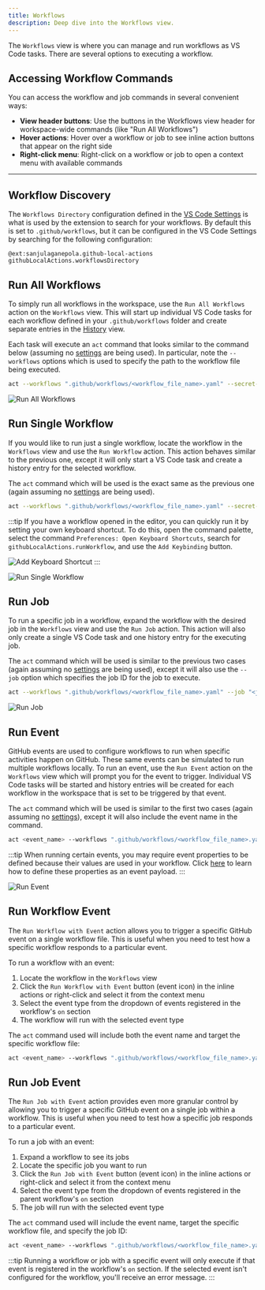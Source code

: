 ```yaml
---
title: Workflows
description: Deep dive into the Workflows view.
---
```



The `Workflows` view is where you can manage and run workflows as VS Code tasks. There are several options to executing a workflow.

<CardGrid>
   <LinkCard title="🗃️ Run All Workflows" href="#run-all-workflows" description="Run all workflows in the workspace."/>
   <LinkCard title="📜 Run Single Workflow" href="#run-single-workflow" description="Run a single workflow in the workspace."/>
   <LinkCard title="🚀 Run Job" href="#run-job" description="Run a specific job in a workflow."/>
   <LinkCard title="⚡ Run Event" href="#run-event" description="Run multiple workflows using a GitHub event."/>
   <LinkCard title="📌 Run Workflow Event" href="#run-workflow-event" description="Run a specific event on a single workflow."/>
   <LinkCard title="🧩 Run Job Event" href="#run-job-event" description="Run a specific event on a single job."/>
</CardGrid>

## Accessing Workflow Commands

You can access the workflow and job commands in several convenient ways:

- **View header buttons**: Use the buttons in the Workflows view header for workspace-wide commands (like "Run All Workflows")
- **Hover actions**: Hover over a workflow or job to see inline action buttons that appear on the right side
- **Right-click menu**: Right-click on a workflow or job to open a context menu with available commands

---

## Workflow Discovery

The `Workflows Directory` configuration defined in the [VS Code Settings](https://code.visualstudio.com/docs/getstarted/settings) is what is used by the extension to search for your workflows. By default this is set to `.github/workflows`, but it can be configured in the VS Code Settings by searching for the following configuration:

```log
@ext:sanjulaganepola.github-local-actions githubLocalActions.workflowsDirectory
```

## Run All Workflows

To simply run all workflows in the workspace, use the `Run All Workflows` action on the `Workflows` view. This will start up individual VS Code tasks for each workflow defined in your `.github/workflows` folder and create separate entries in the <a href="/github-local-actions-docs/usage/history">History</a> view.

Each task will execute an `act` command that looks similar to the command below (assuming no <a href="/github-local-actions-docs/usage/settings">settings</a> are being used). In particular, note the `--workflows` options which is used to specify the path to the workflow file being executed.

```sh
act --workflows ".github/workflows/<workflow_file_name>.yaml" --secret-file "" --var-file "" --input-file "" --eventpath ""
```

![Run All Workflows](../../../assets/run-all-workflows.png)

## Run Single Workflow

If you would like to run just a single workflow, locate the workflow in the `Workflows` view and use the `Run Workflow` action. This action behaves similar to the previous one, except it will only start a VS Code task and create a history entry for the selected workflow.

The `act` command which will be used is the exact same as the previous one (again assuming no <a href="/github-local-actions-docs/usage/settings">settings</a> are being used).

```sh
act --workflows ".github/workflows/<workflow_file_name>.yaml" --secret-file "" --var-file "" --input-file "" --eventpath ""
```

:::tip
If you have a workflow opened in the editor, you can quickly run it by setting your own keyboard shortcut. To do this, open the command palette, select the command `Preferences: Open Keyboard Shortcuts`, search for `githubLocalActions.runWorkflow`, and use the `Add Keybinding` button.

![Add Keyboard Shortcut](../../../assets/run-workflow-keyboard-shortcut.png)
:::

![Run Single Workflow](../../../assets/run-single-workflow.png)

## Run Job

To run a specific job in a workflow, expand the workflow with the desired job in the `Workflows` view and use the `Run Job` action. This action will also only create a single VS Code task and one history entry for the executing job.

The `act` command which will be used is similar to the previous two cases (again assuming no <a href="/github-local-actions-docs/usage/settings">settings</a> are being used), except it will also use the `--job` option which specifies the job ID for the job to execute.

```sh
act --workflows ".github/workflows/<workflow_file_name>.yaml" --job "<job_id>" --secret-file "" --var-file "" --input-file "" --eventpath ""
```

![Run Job](../../../assets/run-job.png)

## Run Event

GitHub events are used to configure workflows to run when specific activities happen on GitHub. These same events can be simulated to run multiple workflows locally. To run an event, use the `Run Event` action on the `Workflows` view which will prompt you for the event to trigger. Individual VS Code tasks will be started and history entries will be created for each workflow in the workspace that is set to be triggered by that event.

The `act` command which will be used is similar to the first two cases (again assuming no <a href="/github-local-actions-docs/usage/settings">settings</a>), except it will also include the event name in the command.

```sh
act <event_name> --workflows ".github/workflows/<workflow_file_name>.yaml" --secret-file "" --var-file "" --input-file "" --eventpath ""
```

:::tip
When running certain events, you may require event properties to be defined because their values are used in your workflow. Click <a href="/github-local-actions-docs/usage/settings#payloads">here</a> to learn how to define these properties as an event payload.
:::

![Run Event](../../../assets/run-event.png)

## Run Workflow Event

The `Run Workflow with Event` action allows you to trigger a specific GitHub event on a single workflow file. This is useful when you need to test how a specific workflow responds to a particular event.

To run a workflow with an event:

1. Locate the workflow in the `Workflows` view
2. Click the `Run Workflow with Event` button (event icon) in the inline actions or right-click and select it from the context menu
3. Select the event type from the dropdown of events registered in the workflow's `on` section
4. The workflow will run with the selected event type

The `act` command used will include both the event name and target the specific workflow file:

```sh
act <event_name> --workflows ".github/workflows/<workflow_file_name>.yaml" --secret-file "" --var-file "" --input-file "" --eventpath ""
```

## Run Job Event

The `Run Job with Event` action provides even more granular control by allowing you to trigger a specific GitHub event on a single job within a workflow. This is useful when you need to test how a specific job responds to a particular event.

To run a job with an event:

1. Expand a workflow to see its jobs
2. Locate the specific job you want to run
3. Click the `Run Job with Event` button (event icon) in the inline actions or right-click and select it from the context menu
4. Select the event type from the dropdown of events registered in the parent workflow's `on` section
5. The job will run with the selected event type

The `act` command used will include the event name, target the specific workflow file, and specify the job ID:

```sh
act <event_name> --workflows ".github/workflows/<workflow_file_name>.yaml" --job "<job_id>" --secret-file "" --var-file "" --input-file "" --eventpath ""
```

:::tip
Running a workflow or job with a specific event will only execute if that event is registered in the workflow's `on` section. If the selected event isn't configured for the workflow, you'll receive an error message.
:::
